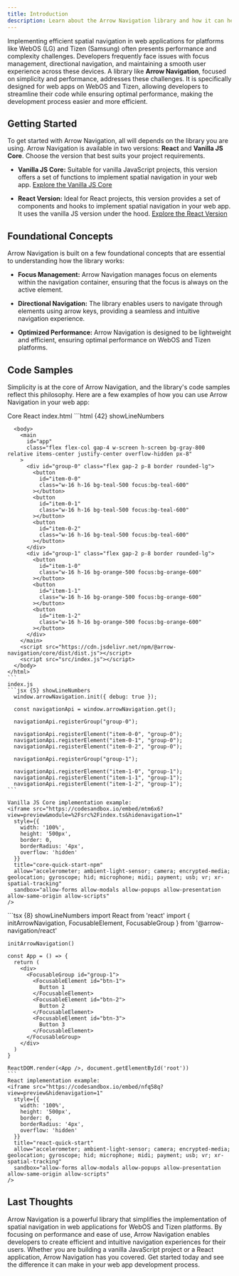 ```yaml
---
title: Introduction
description: Learn about the Arrow Navigation library and how it can help you implement efficient spatial navigation in web applications for platforms like WebOS and Tizen.
---
```


Implementing efficient spatial navigation in web applications for platforms like WebOS (LG) and Tizen (Samsung) often presents performance and complexity challenges. Developers frequently face issues with focus management, directional navigation, and maintaining a smooth user experience across these devices. A library like **Arrow Navigation**, focused on simplicity and performance, addresses these challenges. It is specifically designed for web apps on WebOS and Tizen, allowing developers to streamline their code while ensuring optimal performance, making the development process easier and more efficient.

## Getting Started

To get started with Arrow Navigation, all will depends on the library you are using. Arrow Navigation is available in two versions: **React** and **Vanilla JS Core**. Choose the version that best suits your project requirements.

- **Vanilla JS Core:** Suitable for vanilla JavaScript projects, this version offers a set of functions to implement spatial navigation in your web app. [Explore the Vanilla JS Core](/docs/vanilla-js/getting-started/installation)

- **React Version:** Ideal for React projects, this version provides a set of components and hooks to implement spatial navigation in your web app. It uses the vanilla JS version under the hood. [Explore the React Version](/docs/react/getting-started/installation)

## Foundational Concepts

Arrow Navigation is built on a few foundational concepts that are essential to understanding how the library works:

- **Focus Management:** Arrow Navigation manages focus on elements within the navigation container, ensuring that the focus is always on the active element.

- **Directional Navigation:** The library enables users to navigate through elements using arrow keys, providing a seamless and intuitive navigation experience.

- **Optimized Performance:** Arrow Navigation is designed to be lightweight and efficient, ensuring optimal performance on WebOS and Tizen platforms.

## Code Samples

Simplicity is at the core of Arrow Navigation, and the library's code samples reflect this philosophy. Here are a few examples of how you can use Arrow Navigation in your web app:

<Tabs defaultValue="core" className="pt-5 pb-1">
  <TabsList className="">
    <TabsTrigger value="core">Core</TabsTrigger>
    <TabsTrigger value="react">React</TabsTrigger>
  </TabsList>
  <TabsContent value="core">
    index.html
    ```html {42} showLineNumbers
    <html>
      <head>
        <title>Arrow Navigation Core Demo CDN</title>
        <meta charset="UTF-8" />
        <script src="https://cdn.tailwindcss.com"></script>
      </head>

      <body>
        <main
          id="app"
          class="flex flex-col gap-4 w-screen h-screen bg-gray-800 relative items-center justify-center overflow-hidden px-8"
        >
          <div id="group-0" class="flex gap-2 p-8 border rounded-lg">
            <button
              id="item-0-0"
              class="w-16 h-16 bg-teal-500 focus:bg-teal-600"
            ></button>
            <button
              id="item-0-1"
              class="w-16 h-16 bg-teal-500 focus:bg-teal-600"
            ></button>
            <button
              id="item-0-2"
              class="w-16 h-16 bg-teal-500 focus:bg-teal-600"
            ></button>
          </div>
          <div id="group-1" class="flex gap-2 p-8 border rounded-lg">
            <button
              id="item-1-0"
              class="w-16 h-16 bg-orange-500 focus:bg-orange-600"
            ></button>
            <button
              id="item-1-1"
              class="w-16 h-16 bg-orange-500 focus:bg-orange-600"
            ></button>
            <button
              id="item-1-2"
              class="w-16 h-16 bg-orange-500 focus:bg-orange-600"
            ></button>
          </div>
        </main>
        <script src="https://cdn.jsdelivr.net/npm/@arrow-navigation/core/dist/dist.js"></script>
        <script src="src/index.js"></script>
      </body>
    </html>
    ```
    index.js
    ```jsx {5} showLineNumbers
      window.arrowNavigation.init({ debug: true });

      const navigationApi = window.arrowNavigation.get();

      navigationApi.registerGroup("group-0");

      navigationApi.registerElement("item-0-0", "group-0");
      navigationApi.registerElement("item-0-1", "group-0");
      navigationApi.registerElement("item-0-2", "group-0");

      navigationApi.registerGroup("group-1");

      navigationApi.registerElement("item-1-0", "group-1");
      navigationApi.registerElement("item-1-1", "group-1");
      navigationApi.registerElement("item-1-2", "group-1");
    ```
    
    Vanilla JS Core implementation example:
    <iframe src="https://codesandbox.io/embed/mtm6x6?view=preview&module=%2Fsrc%2Findex.ts&hidenavigation=1"
      style={{
        width: '100%',
        height: '500px',
        border: 0,
        borderRadius: '4px',
        overflow: 'hidden'
      }}
      title="core-quick-start-npm"
      allow="accelerometer; ambient-light-sensor; camera; encrypted-media; geolocation; gyroscope; hid; microphone; midi; payment; usb; vr; xr-spatial-tracking"
      sandbox="allow-forms allow-modals allow-popups allow-presentation allow-same-origin allow-scripts"
    />
  </TabsContent>
  <TabsContent value="react">
    ```tsx {8} showLineNumbers
    import React from 'react'
    import {
      initArrowNavigation,
      FocusableElement,
      FocusableGroup
    } from '@arrow-navigation/react'

    initArrowNavigation()

    const App = () => {
      return (
        <div>
          <FocusableGroup id="group-1">
            <FocusableElement id="btn-1">
              Button 1
            </FocusableElement>
            <FocusableElement id="btn-2">
              Button 2
            </FocusableElement>
            <FocusableElement id="btn-3">
              Button 3
            </FocusableElement>
          </FocusableGroup>
        </div>
      )
    }

    ReactDOM.render(<App />, document.getElementById('root'))
    ```
    React implementation example:
    <iframe src="https://codesandbox.io/embed/nfq58q?view=preview&hidenavigation=1"
      style={{
        width: '100%',
        height: '500px',
        border: 0,
        borderRadius: '4px',
        overflow: 'hidden'
      }}
      title="react-quick-start"
      allow="accelerometer; ambient-light-sensor; camera; encrypted-media; geolocation; gyroscope; hid; microphone; midi; payment; usb; vr; xr-spatial-tracking"
      sandbox="allow-forms allow-modals allow-popups allow-presentation allow-same-origin allow-scripts"
    />
  </TabsContent>
</Tabs>

## Last Thoughts

Arrow Navigation is a powerful library that simplifies the implementation of spatial navigation in web applications for WebOS and Tizen platforms. By focusing on performance and ease of use, Arrow Navigation enables developers to create efficient and intuitive navigation experiences for their users. Whether you are building a vanilla JavaScript project or a React application, Arrow Navigation has you covered. Get started today and see the difference it can make in your web app development process.
